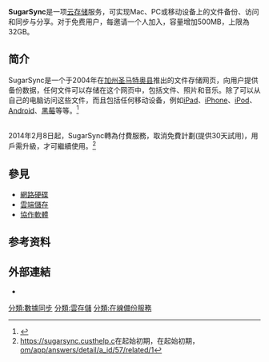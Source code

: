 '''SugarSync'''是一项[[云存储|云存储]]服务，可实现Mac、PC或移动设备上的文件备份、访问和同步与分享。对于免费用户，每邀请一个人加入，容量增加500MB，上限為32GB。

== 简介 ==
SugarSync是一个于2004年在[[聖馬刁郡_(加利福尼亞州)|加州圣马特奥县]]推出的文件存储网页，向用户提供备份数据，任何文件可以存储在这个网页中，包括文件、照片和音乐。除了可以从自己的电脑访问这些文件，而且包括任何移动设备，例如[[iPad|iPad]]、[[iPhone|iPhone]]、[[iPod|iPod]]、[[Android|Android]]、[[黑莓|黑莓]]等等。<ref>{{Cite web |url=http://www.crunchbase.com/company/sugarsync |title=存档副本 |accessdate=2012-07-11 |archive-date=2012-07-11 |archive-url=https://web.archive.org/web/20120711214335/http://www.crunchbase.com/company/sugarsync |dead-url=no }}</ref> 

{{fact|2011年3月2日，SugarSync在中国大陆被[[防火长城|防火长城]]封锁，无法直接访问。}}<br />
2014年2月8日起，SugarSync轉為付費服務，取消免費計劃(提供30天試用)，用戶需升級，才可繼續使用。<ref>[https://sugarsync.custhelp.com/app/answers/detail/a_id/57/related/1 https://sugarsync.custhelp.c]{{Dead link}}在起始初期，在起始初期，[https://sugarsync.custhelp.com/app/answers/detail/a_id/57/related/1 om/app/answers/detail/a_id/57/related/1]{{Dead link}}</ref>

== 參見 ==
* [[網路硬碟|網路硬碟]]
* [[雲端儲存|雲端儲存]]
* [[協作軟體|協作軟體]]

== 参考资料 ==
{{reflist}}

== 外部連結 ==
* {{Official website|www.sugarsync.com}}

[[分類:數據同步|分類:數據同步]]
[[分類:雲存儲|分類:雲存儲]]
[[分類:在線備份服務|分類:在線備份服務]]